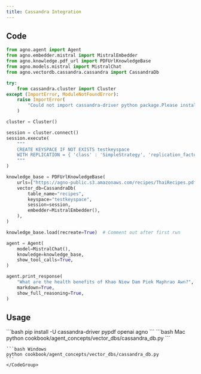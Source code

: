 ```yaml
---
title: Cassandra Integration
---
```


## Code

```python cookbook/agent_concepts/vector_dbs/cassandra_db.py
from agno.agent import Agent
from agno.embedder.mistral import MistralEmbedder
from agno.knowledge.pdf_url import PDFUrlKnowledgeBase
from agno.models.mistral import MistralChat
from agno.vectordb.cassandra.cassandra import CassandraDb

try:
    from cassandra.cluster import Cluster
except (ImportError, ModuleNotFoundError):
    raise ImportError(
        "Could not import cassandra-driver python package.Please install it with pip install cassandra-driver."
    )

cluster = Cluster()

session = cluster.connect()
session.execute(
    """
    CREATE KEYSPACE IF NOT EXISTS testkeyspace
    WITH REPLICATION = { 'class' : 'SimpleStrategy', 'replication_factor' : 1 }
    """
)

knowledge_base = PDFUrlKnowledgeBase(
    urls=["https://agno-public.s3.amazonaws.com/recipes/ThaiRecipes.pdf"],
    vector_db=CassandraDb(
        table_name="recipes",
        keyspace="testkeyspace",
        session=session,
        embedder=MistralEmbedder(),
    ),
)

knowledge_base.load(recreate=True)  # Comment out after first run

agent = Agent(
    model=MistralChat(),
    knowledge=knowledge_base,
    show_tool_calls=True,
)

agent.print_response(
    "What are the health benefits of Khao Niew Dam Piek Maphrao Awn?",
    markdown=True,
    show_full_reasoning=True,
)
```

## Usage

<Steps>
  <Snippet file="create-venv-step.mdx" />

  <Step title="Install libraries">
    ```bash
    pip install -U cassandra-driver pypdf openai agno
    ```
  </Step>

  <Step title="Run Agent">
    <CodeGroup>
    ```bash Mac
    python cookbook/agent_concepts/vector_dbs/cassandra_db.py
    ```

    ```bash Windows
    python cookbook/agent_concepts/vector_dbs/cassandra_db.py
    ```
    </CodeGroup>
  </Step>
</Steps>